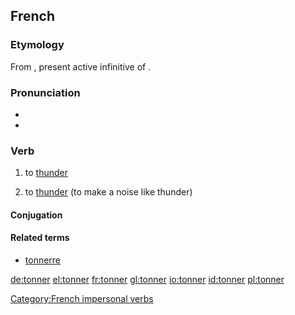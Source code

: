 ==French==

===Etymology===
From {{etyl|la|fr}} {{term|tonare|tonāre|lang=la}}, present active infinitive of {{term|tono|tonō|lang=la}}.

===Pronunciation===
* {{IPA|/tɔ.ne/|lang=fr}}
* {{audio|Fr-tonner.ogg|tonner}}

===Verb===
{{fr-verb}}

# {{context|meteorology|impersonal|lang=fr}} to [[thunder]]
# to [[thunder]] (to make a noise like thunder)

====Conjugation====
{{fr-conj-er|tonn|avoir}}

====Related terms====
* [[tonnerre]]

[[Category:French impersonal verbs]]

[[de:tonner]]
[[el:tonner]]
[[fr:tonner]]
[[gl:tonner]]
[[io:tonner]]
[[id:tonner]]
[[pl:tonner]]